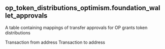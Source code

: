 ## op_token_distributions_optimism.foundation_wallet_approvals 
A table containing mappings of transfer approvals for OP grants token distributions


<ParamField path="block_date">

</ParamField>
<ParamField path="evt_block_time">

</ParamField>
<ParamField path="evt_block_number">

</ParamField>
<ParamField path="evt_tx_hash">

</ParamField>
<ParamField path="evt_index">

</ParamField>
<ParamField path="project_address">

</ParamField>
<ParamField path="project_name">

</ParamField>
<ParamField path="tx_from_address">
Transaction from address
</ParamField>
<ParamField path="tx_to_address">
Transaction to address
</ParamField>
<ParamField path="op_approved_to_project">

</ParamField>
